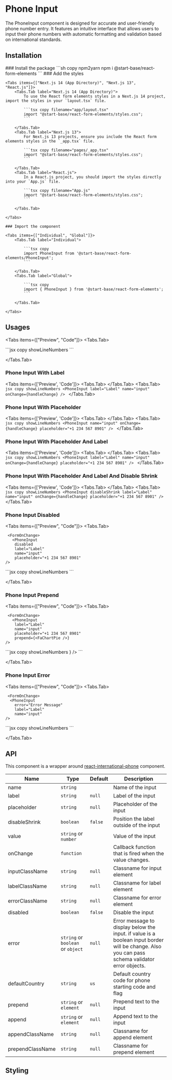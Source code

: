 
# Phone Input

The PhoneInput component is designed for accurate and user-friendly phone number entry. It features an intuitive interface that allows users to input their phone numbers with automatic formatting and validation based on international standards.

## Installation

<Steps>
    ### Install the package
    ```sh copy npm2yarn
    npm i @start-base/react-form-elements
    ```
    ### Add the styles

    <Tabs items={["Next.js 14 (App Directory)", "Next.js 13", "React.js"]}>
        <Tabs.Tab label="Next.js 14 (App Directory)">
            To use the React form elements styles in a Next.js 14 project, import the styles in your `layout.tsx` file.

            ```tsx copy filename="app/layout.tsx"
            import "@start-base/react-form-elements/styles.css";
            ```

        </Tabs.Tab>
        <Tabs.Tab label="Next.js 13">
            For Next.js 13 projects, ensure you include the React form elements styles in the `_app.tsx` file.

            ```tsx copy filename="pages/_app.tsx"
            import "@start-base/react-form-elements/styles.css";
            ```

        </Tabs.Tab>
        <Tabs.Tab label="React.js">
            In a React.js project, you should import the styles directly into your `App.js` file.

            ```tsx copy filename="App.js"
            import "@start-base/react-form-elements/styles.css";
            ```

        </Tabs.Tab>

    </Tabs>

    ### Import the component

    <Tabs items={["Individual", "Global"]}>
        <Tabs.Tab label="Individual">

            ```tsx copy
            import PhoneInput from '@start-base/react-form-elements/PhoneInput';
            ```

        </Tabs.Tab>
        <Tabs.Tab label="Global">

            ```tsx copy
            import { PhoneInput } from '@start-base/react-form-elements';
            ```

        </Tabs.Tab>

    </Tabs>

</Steps>

## Usages

<Tabs items={["Preview", "Code"]}>
  <Tabs.Tab>
  <Preview height="200px">

  <FormOnChange>
      <PhoneInput
    name="input"
    title="PhoneInput"
  />
  </FormOnChange>
  </Preview>
  </Tabs.Tab>
  <Tabs.Tab>
    ```jsx copy showLineNumbers
    <PhoneInput
        name="input"
        onChange={handleChange}
    />
    ```

  </Tabs.Tab>
</Tabs>

### Phone Input With Label

<Tabs items={['Preview', 'Code']}>
  <Tabs.Tab>
    <Preview height="200px">
      <FormOnChange>
        <PhoneInput label="Label" name="input" />
      </FormOnChange>
    </Preview>
  </Tabs.Tab>
  <Tabs.Tab>
    ```jsx copy showLineNumbers
    <PhoneInput label="Label" name="input" onChange={handleChange} />
    ```
  </Tabs.Tab>
</Tabs>

### Phone Input With Placeholder

<Tabs items={['Preview', 'Code']}>
  <Tabs.Tab>
    <Preview height="200px">
      <FormOnChange>
        <PhoneInput name="input" placeholder="+1 234 567 8901" />
      </FormOnChange>
    </Preview>
  </Tabs.Tab>
  <Tabs.Tab>
    ```jsx copy showLineNumbers
    <PhoneInput
      name="input"
      onChange={handleChange}
      placeholder="+1 234 567 8901"
    />
    ```
  </Tabs.Tab>
</Tabs>

### Phone Input With Placeholder And Label

<Tabs items={['Preview', 'Code']}>
  <Tabs.Tab>
    <Preview height="200px">
      <FormOnChange>
        <PhoneInput label="Label" name="input" placeholder="+1 234 567 8901" />
      </FormOnChange>
    </Preview>
  </Tabs.Tab>
  <Tabs.Tab>
    ```jsx copy showLineNumbers
    <PhoneInput
      label="Label"
      name="input"
      onChange={handleChange}
      placeholder="+1 234 567 8901"
    />
    ```
  </Tabs.Tab>
</Tabs>

### Phone Input With Placeholder And Label And Disable Shrink

<Tabs items={['Preview', 'Code']}>
  <Tabs.Tab>
    <Preview height="200px">
      <FormOnChange>
        <PhoneInput
          disableShrink
          label="Label"
          name="input"
          placeholder="+1 234 567 8901"
        />
      </FormOnChange>
    </Preview>
  </Tabs.Tab>
  <Tabs.Tab>
    ```jsx copy showLineNumbers
    <PhoneInput
      disableShrink
      label="Label"
      name="input"
      onChange={handleChange}
      placeholder="+1 234 567 8901"
    />
    ```
  </Tabs.Tab>
</Tabs>

### Phone Input Disabled

<Tabs items={["Preview", "Code"]}>
  <Tabs.Tab>
  <Preview height="200px">
  
     <FormOnChange>
       <PhoneInput
        disabled
        label="Label"
        name="input"
        placeholder="+1 234 567 8901"
    />
  </FormOnChange>
  </Preview>
  </Tabs.Tab>
  <Tabs.Tab>
    ```jsx copy showLineNumbers
    <PhoneInput
        disabled
        label="Label"
        name="input"
        onChange={handleChange}
        placeholder="+1 234 567 8901"
    />
    ```

  </Tabs.Tab>
</Tabs>

### Phone Input Prepend

<Tabs items={["Preview", "Code"]}>
  <Tabs.Tab>
  <Preview height="200px">
  
     <FormOnChange>
       <PhoneInput
        label="Label"
        name="input"
        placeholder="+1 234 567 8901"
        prepend={<FaChartPie />}
    />
  </FormOnChange>
  </Preview>
  </Tabs.Tab>
  <Tabs.Tab>
    ```jsx copy showLineNumbers
    <PhoneInput
        label="Label"
        name="input"
        onChange={handleChange}
        placeholder="+1 234 567 8901"
        prepend={<FaChartPie />}
    />
    ```

  </Tabs.Tab>
</Tabs>

### Phone Input Error

<Tabs items={["Preview", "Code"]}>
  <Tabs.Tab>
  <Preview height="200px">
   
     <FormOnChange>
      <PhoneInput
        error="Error Message"
        label="Label"
        name="input"
    />
  </FormOnChange>
  </Preview>
  </Tabs.Tab>
  <Tabs.Tab>
    ```jsx copy showLineNumbers
    <PhoneInput
        error="Error Message"
        label="Label"
        name="input"
        onChange={handleChange}
    />
    ```

  </Tabs.Tab>
</Tabs>

## API

This component is a wrapper around [react-international-phone](https://www.npmjs.com/package/react-international-phone) component.

| Name             | Type                              | Default | Description                                                                                                                                    |
| ---------------- | --------------------------------- | ------- | ---------------------------------------------------------------------------------------------------------------------------------------------- |
| name             | `string`                          |         | Name of the input                                                                                                                              |
| label            | `string`                          | `null`  | Label of the input                                                                                                                             |
| placeholder      | `string`                          | `null`  | Placeholder of the input                                                                                                                       |
| disableShrink    | `boolean`                         | `false` | Position the label outside of the input                                                                                                        |
| value            | `string` or `number`              |         | Value of the input                                                                                                                             |
| onChange         | `function`                        |         | Callback function that is fired when the value changes.                                                                                        |
| inputClassName   | `string`                          | `null`  | Classname for input element                                                                                                                    |
| labelClassName   | `string`                          | `null`  | Classname for label element                                                                                                                    |
| errorClassName   | `string`                          | `null`  | Classname for error element                                                                                                                    |
| disabled         | `boolean`                         | `false` | Disable the input                                                                                                                              |
| error            | `string` or `boolean` or `object` | `null`  | Error message to display below the input. if value is a boolean input border will be change. Also you can pass schema validator error objects. |
| defaultCountry   | `string`                          | `us`    | Default country code for phone starting code and flag                                                                                          |
| prepend          | `string` or `element`             | `null`  | Prepend text to the input                                                                                                                      |
| append           | `string` or `element`             | `null`  | Append text to the input                                                                                                                       |
| appendClassName  | `string`                          | `null`  | Classname for append element                                                                                                                   |
| prependClassName | `string`                          | `null`  | Classname for prepend element                                                                                                                  |

## Styling
